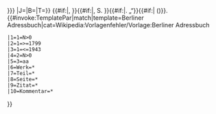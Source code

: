 <onlyinclude><includeonly>{{Berliner Adressbuch/core|D={{{4|{{#switch:{{{1|}}}{{{Work|}}}
|1799
|1801=19305605
|1812=14050102
|1818=013155997
|1820=13590774
|1822=135907740
|1823=13590774
|1824
|1825
|1826
|1827
|1828=11940387
|1829
|1830
|1831
|1832
|1833
|1834
|1835=18979459
|1835A
|1836A=18979460
|1836=18979572
|1837
|1838
|1839
|1840
|1841
|1842=11940433
|1843
|1844
|1845
|1846
|1847
|1848
|1849
|1850
|1851=11940441
|1852
|1853
|1854
|1855=14050110
|1856
|1857
|1858
|1859
|1860
|1861
|1862
|1863
|1864
|1865
|1866
|1867
|1868
|1870
|1871
|1872=10666966
|1897
|1898
|1899
|1900
|1901
|1902=01405003X
|1931J=1931001
|#default=10089470}}}}}
|J={{{1|9999}}}|B={{{2|1}}}|T={{{3|<span class="error">LINKTITEL</span>}}}}} {{{1|JAHRESZAHL}}}{{#if:{{{Teil|}}}|, {{{Teil}}}}}{{#if:{{{Seite|}}}|, S.&nbsp;{{{Seite}}}}}{{#if:{{{Zitat|}}}|. „{{{Zitat}}}“}}{{#if:{{{Kommentar|}}}|&#32;({{{Kommentar}}})}}.{{#invoke:TemplatePar|match|template=Berliner Adressbuch|cat=Wikipedia:Vorlagenfehler/Vorlage:Berliner Adressbuch
 |1=1=N>0
 |2=1=>=1799
 |3=1=<=1943
 |4=2=N>0
 |5=3=aa
 |6=Werk=*
 |7=Teil=*
 |8=Seite=*
 |9=Zitat=*
 |10=Kommentar=*
}}</includeonly></onlyinclude>
{{documentation}}